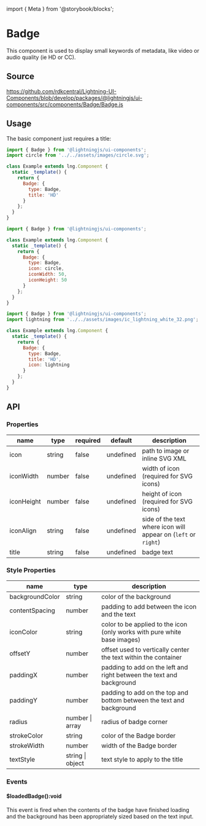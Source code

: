 ﻿import { Meta } from '@storybook/blocks';

<Meta of={BadgeStories} />

# Badge

This component is used to display small keywords of metadata, like video or audio quality (ie HD or CC).

## Source

https://github.com/rdkcentral/Lightning-UI-Components/blob/develop/packages/@lightningjs/ui-components/src/components/Badge/Badge.js

## Usage

The basic component just requires a title:

```js
import { Badge } from '@lightningjs/ui-components';
import circle from '../../assets/images/circle.svg';

class Example extends lng.Component {
  static _template() {
    return {
      Badge: {
        type: Badge,
        title: 'HD'
      }
    };
  }
}
```

```js
import { Badge } from '@lightningjs/ui-components';

class Example extends lng.Component {
  static _template() {
    return {
      Badge: {
        type: Badge,
        icon: circle,
        iconWidth: 50,
        iconHeight: 50
      }
    };
  }
}
```

```js
import { Badge } from '@lightningjs/ui-components';
import lightning from '../../assets/images/ic_lightning_white_32.png';

class Example extends lng.Component {
  static _template() {
    return {
      Badge: {
        type: Badge,
        title: 'HD',
        icon: lightning
      }
    };
  }
}
```

## API

### Properties

| name       | type   | required | default   | description                                                    |
| ---------- | ------ | -------- | --------- | -------------------------------------------------------------- |
| icon       | string | false    | undefined | path to image or inline SVG XML                                |
| iconWidth  | number | false    | undefined | width of icon (required for SVG icons)                         |
| iconHeight | number | false    | undefined | height of icon (required for SVG icons)                        |
| iconAlign  | string | false    | undefined | side of the text where icon will appear on (`left` or `right`) |
| title      | string | false    | undefined | badge text                                                     |

### Style Properties

| name            | type             | description                                                              |
| --------------- | ---------------- | ------------------------------------------------------------------------ |
| backgroundColor | string           | color of the background                                                  |
| contentSpacing  | number           | padding to add between the icon and the text                             |
| iconColor       | string           | color to be applied to the icon (only works with pure white base images) |
| offsetY         | number           | offset used to vertically center the text within the container           |
| paddingX        | number           | padding to add on the left and right between the text and background     |
| paddingY        | number           | padding to add on the top and bottom between the text and background     |
| radius          | number \| array  | radius of badge corner                                                   |
| strokeColor     | string           | color of the Badge border                                                |
| strokeWidth     | number           | width of the Badge border                                                |
| textStyle       | string \| object | text style to apply to the title                                         |

### Events

#### $loadedBadge():void

This event is fired when the contents of the badge have finished loading and the background has been appropriately sized based on the text input.
